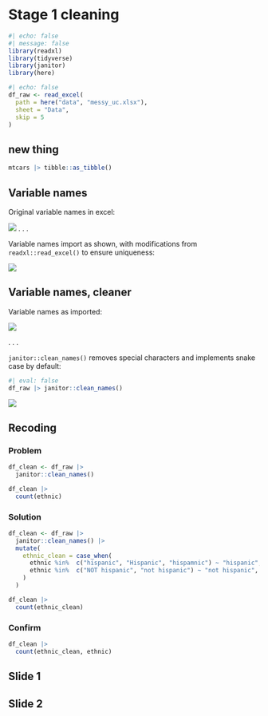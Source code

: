 # Stage 1 cleaning

```r
#| echo: false
#| message: false
library(readxl)
library(tidyverse)
library(janitor)
library(here)
```


```r
#| echo: false
df_raw <- read_excel(
  path = here("data", "messy_uc.xlsx"),
  sheet = "Data",
  skip = 5
)
```

## new thing

```r
mtcars |> tibble::as_tibble()
```

## Variable names

Original variable names in excel: 

![](images/var_names_1.PNG)
. . .

Variable names import as shown, with modifications from `readxl::read_excel()` to ensure uniqueness:

![](images/var_names_2.PNG)



## Variable names, cleaner

Variable names as imported:

![](images/var_names_2.PNG)

. . .

`janitor::clean_names()` removes special characters and implements snake case by default:


```r
#| eval: false
df_raw |> janitor::clean_names() 
```

![](images/var_names_3.PNG)

## Recoding

::: panel-tabset

### Problem


```r
df_clean <- df_raw |>
  janitor::clean_names()

df_clean |> 
  count(ethnic)
```

### Solution

```r
df_clean <- df_raw |>
  janitor::clean_names() |> 
  mutate(
    ethnic_clean = case_when(
      ethnic %in%  c("hispanic", "Hispanic", "hispamnic") ~ "hispanic",
      ethnic %in%  c("NOT hispanic", "not hispanic") ~ "not hispanic",
    )
  )

df_clean |> 
  count(ethnic_clean)
```


### Confirm

```r
df_clean |> 
  count(ethnic_clean, ethnic)
```

:::




## Slide 1

## Slide 2
